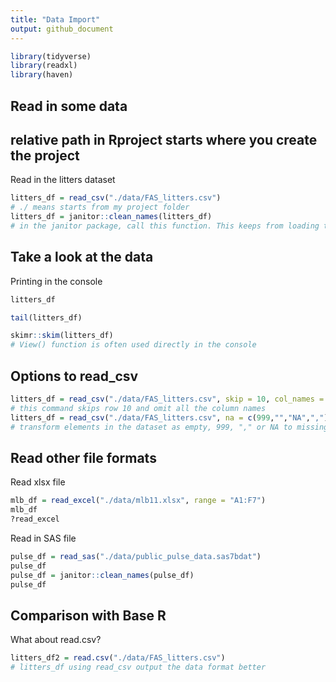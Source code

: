 ```yaml
---
title: "Data Import"
output: github_document
---
```


```r
library(tidyverse)
library(readxl)
library(haven)
```

## Read in some data

## relative path in Rproject starts where you create the project 

Read in the litters dataset
```r
litters_df = read_csv("./data/FAS_litters.csv")
# ./ means starts from my project folder
litters_df = janitor::clean_names(litters_df)
# in the janitor package, call this function. This keeps from loading the whole janitor package
```

## Take a look at the data

Printing in the console
```r
litters_df
```

```r
tail(litters_df)
```

```r
skimr::skim(litters_df)
# View() function is often used directly in the console
```

## Options to read_csv
```r
litters_df = read_csv("./data/FAS_litters.csv", skip = 10, col_names = FALSE)
# this command skips row 10 and omit all the column names
litters_df = read_csv("./data/FAS_litters.csv", na = c(999,"","NA",","))
# transform elements in the dataset as empty, 999, "," or NA to missing values
```

## Read other file formats

Read xlsx file

```r
mlb_df = read_excel("./data/mlb11.xlsx", range = "A1:F7")
mlb_df
?read_excel
```

Read in SAS file

```r
pulse_df = read_sas("./data/public_pulse_data.sas7bdat")
pulse_df
pulse_df = janitor::clean_names(pulse_df)
pulse_df
```

## Comparison with Base R

What about read.csv?
```r
litters_df2 = read.csv("./data/FAS_litters.csv")
# litters_df using read_csv output the data format better
```







